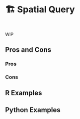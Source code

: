 # 🏗️ Spatial Query {#sec-spatial-query}

::: {style="visibility: hidden; height: 0px;"}
## Spatial Query
:::

WIP

## Pros and Cons

### Pros

### Cons

## R Examples

## Python Examples

